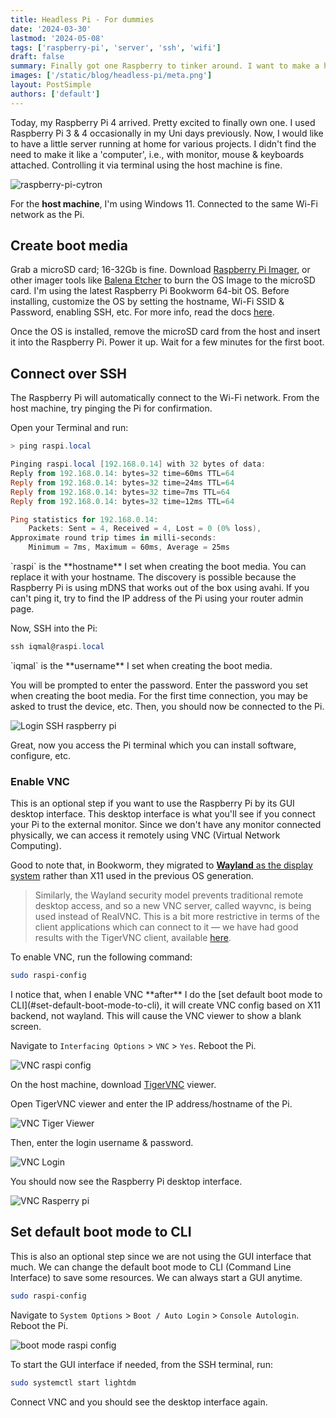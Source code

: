 ```yaml
---
title: Headless Pi - For dummies
date: '2024-03-30'
lastmod: '2024-05-08'
tags: ['raspberry-pi', 'server', 'ssh', 'wifi']
draft: false
summary: Finally got one Raspberry to tinker around. I want to make a home server. Here's my way to set up the Pi in headless mode (without monitor, keyboard & mouse).
images: ['/static/blog/headless-pi/meta.png']
layout: PostSimple
authors: ['default']
---
```


Today, my Raspberry Pi 4 arrived. Pretty excited to finally own one. I used Raspberry Pi 3 & 4 occasionally in my Uni days previously. Now, I would like to have a little server
running at home for various projects. I didn't find the need to make it like a 'computer', i.e., with monitor, mouse & keyboards attached. Controlling it via terminal using the host machine is fine.

![raspberry-pi-cytron](https://res.cloudinary.com/iqfareez-cloud/image/upload/v1711797473/website/RaspberryPi/IMG_1964_ngns72.jpg)

For the **host machine**, I'm using Windows 11. Connected to the same Wi-Fi network as the Pi.

## Create boot media

Grab a microSD card; 16-32Gb is fine. Download [Raspberry Pi Imager](https://www.raspberrypi.com/software/), or other imager tools like [Balena Etcher](https://www.balena.io/etcher/) to burn the OS Image to the microSD card. 
I'm using the latest Raspberry Pi Bookworm 64-bit OS. Before installing, customize the OS by setting the hostname, Wi-Fi SSID & Password, enabling SSH, etc. For more info, read
the docs [here](https://www.raspberrypi.com/documentation/computers/getting-started.html#raspberry-pi-imager).

Once the OS is installed, remove the microSD card from the host and insert it into the Raspberry Pi. Power it up. Wait for a few minutes for the first boot.

## Connect over SSH

The Raspberry Pi will automatically connect to the Wi-Fi network. From the host machine, try pinging the Pi for confirmation.

Open your Terminal and run:

```powershell
> ping raspi.local

Pinging raspi.local [192.168.0.14] with 32 bytes of data:
Reply from 192.168.0.14: bytes=32 time=60ms TTL=64
Reply from 192.168.0.14: bytes=32 time=24ms TTL=64
Reply from 192.168.0.14: bytes=32 time=7ms TTL=64
Reply from 192.168.0.14: bytes=32 time=12ms TTL=64

Ping statistics for 192.168.0.14:
    Packets: Sent = 4, Received = 4, Lost = 0 (0% loss),
Approximate round trip times in milli-seconds:
    Minimum = 7ms, Maximum = 60ms, Average = 25ms
```

<Admonition type="note" >
`raspi` is the **hostname** I set when creating the boot media. You can replace it with your hostname. The discovery is possible
because the Raspberry Pi is using mDNS that works out of the box using avahi. If you can't ping it, try to find the IP address of the Pi using your router admin page.
</Admonition>

Now, SSH into the Pi:

```powershell
ssh iqmal@raspi.local
```

<Admonition type="note" >
`iqmal` is the **username** I set when creating the boot media. 
</Admonition>

You will be prompted to enter the password. Enter the password you set when creating the boot media. For the first time connection, you may be asked
to trust the device, etc. Then, you should now be connected to the Pi.

![Login SSH raspberry pi](https://res.cloudinary.com/iqfareez-cloud/image/upload/v1711806294/website/RaspberryPi/Screenshot_2024-03-30_214431_byjmrm.png)

Great, now you access the Pi terminal which you can install software, configure, etc.

### Enable VNC

This is an optional step if you want to use the Raspberry Pi by its GUI desktop interface. This desktop interface is what you'll see
if you connect your Pi to the external monitor. Since we don't have any monitor connected physically, we can access it remotely using VNC (Virtual 
Network Computing). 

Good to note that, in Bookworm, they migrated to [**Wayland** as the display system](https://www.raspberrypi.com/news/bookworm-the-new-version-of-raspberry-pi-os/#:~:text=notice%20some%20differences.-,Wayland,-The%20most%20important) rather 
than X11 used in the previous OS generation.

> Similarly, the Wayland security model prevents traditional remote desktop access, and so a new VNC server, called wayvnc, is being used instead of 
RealVNC. This is a bit more restrictive in terms of the client applications which can connect to it — we have had good results with the TigerVNC 
client, available [here](https://tigervnc.org/).

To enable VNC, run the following command:

```bash
sudo raspi-config
```

<Admonition type="warning">
I notice that, when I enable VNC **after** I do the [set default boot mode to CLI](#set-default-boot-mode-to-cli), it will create VNC config based 
on X11 backend, not wayland. This will cause the VNC viewer to show a blank screen.
</Admonition>

Navigate to `Interfacing Options` > `VNC` > `Yes`. Reboot the Pi.

![VNC raspi config](https://res.cloudinary.com/iqfareez-cloud/image/upload/v1711806703/website/RaspberryPi/Screenshot_2024-03-30_215130_dsacaf.png)

On the host machine, download [TigerVNC](https://tigervnc.org/) viewer.

Open TigerVNC viewer and enter the IP address/hostname of the Pi.

![VNC Tiger Viewer](https://res.cloudinary.com/iqfareez-cloud/image/upload/v1711808079/website/RaspberryPi/Screenshot_2024-03-30_215558_kygisy.png)

Then, enter the login username & password.

![VNC Login](https://res.cloudinary.com/iqfareez-cloud/image/upload/v1711808122/website/RaspberryPi/Screenshot_2024-03-30_221451_rmjgtx.png)

You should now see the Raspberry Pi desktop interface.

![VNC Rasperry pi](https://res.cloudinary.com/iqfareez-cloud/image/upload/v1711808124/website/RaspberryPi/Screenshot_2024-03-30_221515_r4y8ri.png)

## Set default boot mode to CLI

This is also an optional step since we are not using the GUI interface that much. We can change the default boot mode
to CLI (Command Line Interface) to save some resources. We can always start a GUI anytime.

```bash
sudo raspi-config
```

Navigate to `System Options` > `Boot / Auto Login` > `Console Autologin`. Reboot the Pi.

![boot mode raspi config](https://res.cloudinary.com/iqfareez-cloud/image/upload/v1711809415/website/RaspberryPi/Screenshot_2024-03-30_223636_kbtcgo.png)

To start the GUI interface if needed, from the SSH terminal, run:

```bash
sudo systemctl start lightdm
```

Connect VNC and you should see the desktop interface again.
